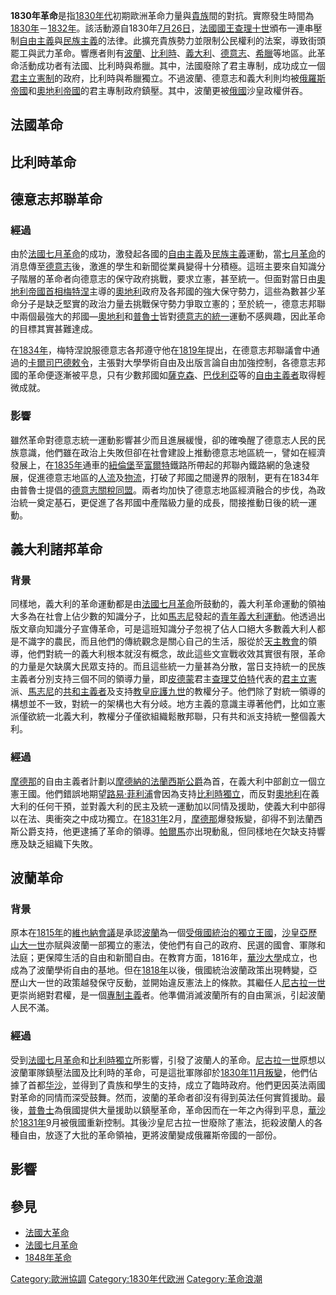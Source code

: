 '''1830年革命'''是指[[1830年代|1830年代]]初期歐洲革命力量與[[貴族|貴族]]間的對抗。實際發生時間為[[1830年|1830年]]－[[1832年|1832年]]。該活動源自1830年[[7月26日|7月26日]]，[[法国|法國]][[君主|國王]][[查理十世|查理十世]]頒布一連串壓制[[自由主义|自由主義]]與[[民族主義|民族主義]]的法律。此擴充貴族勢力並限制公民權利的法案，導致街頭罷工與武力革命。響應者則有[[波兰|波蘭]]、[[比利时|比利時]]、[[意大利|義大利]]、[[德意志|德意志]]、[[希腊|希臘]]等地區。此革命活動成功者有法國、比利時與希臘。其中，法國廢除了君主專制，成功成立一個[[君主立宪制|君主立憲制]]的政府，比利時與希臘獨立。不過波蘭、德意志和義大利則均被[[俄罗斯帝国|俄羅斯帝國]]和[[奧地利帝國|奧地利帝國]]的君主專制政府鎮壓。其中，波蘭更被[[俄国|俄國]]沙皇政權併吞。

== 法國革命 ==
{{see also|法國七月革命}}

== 比利時革命 ==
{{see also|比利時革命}}

== 德意志邦聯革命 ==
=== 經過 ===
由於[[法國七月革命|法國七月革命]]的成功，激發起各國的[[自由主义|自由主義]]及[[民族主義|民族主義]]運動，當[[法國七月革命|七月革命]]的消息傳至[[德意志|德意志]]後，激進的學生和新聞從業員變得十分積極。這班主要來自知識分子階層的革命者向德意志的保守政府挑戰，要求立憲，甚至統一。但面對當日由[[奧地利帝國|奧地利帝國]][[首相|首相]][[克萊門斯·梅特涅|梅特涅]]主導的[[奥地利|奧地利]]政府及各邦國的強大保守勢力，這些為數甚少革命分子是缺乏堅實的政治力量去挑戰保守勢力爭取立憲的；至於統一，德意志邦聯中兩個最強大的邦國—[[奥地利|奧地利]]和[[普魯士|普魯士]]皆對[[德意志统一|德意志的統一]]運動不感興趣，因此革命的目標其實甚難達成。

在[[1834年|1834年]]，梅特涅說服德意志各邦遵守他在[[1819年|1819年]]提出，在德意志邦聯議會中通過的[[卡爾斯巴德決議|卡爾司巴德敕令]]，主張對大學學術自由及出版言論自由加強控制，各德意志邦國的革命便逐漸被平息，只有少數邦國如[[薩克森王國|薩克森]]、[[巴伐利亞王國|巴伐利亞]]等的[[自由主义|自由主義者]]取得輕微成就。

=== 影響 ===
雖然革命對德意志統一運動影響甚少而且進展緩慢，卻的確喚醒了德意志人民的民族意識，他們雖在政治上失敗但卻在社會建設上推動德意志地區統一，譬如在經濟發展上，在[[1835年|1835年]]通車的[[纽伦堡|紐倫堡]]至[[富尔特|富爾特]]鐵路所帶起的邦聯內鐵路網的急速發展，促進德意志地區的[[人流|人流]]及[[物流|物流]]，打破了邦國之間邊界的限制，更有在1834年由普魯士提倡的[[德意志關稅同盟|德意志關稅同盟]]。兩者均加快了德意志地區經濟融合的步伐，為政治統一奠定基石，更促進了各邦國中產階級力量的成長，間接推動日後的統一運動。

== 義大利諸邦革命 ==
=== 背景 ===
同樣地，義大利的革命運動都是由[[法國七月革命|法國七月革命]]所鼓動的，義大利革命運動的領袖大多為在社會上佔少數的知識分子，比如[[糾澤佩·馬志尼|馬志尼]]發起的[[青年義大利運動|青年義大利運動]]。他透過出版文章向知識分子宣傳革命，可是這班知識分子忽視了佔人口絕大多數義大利人都是不識字的農民，而且他們的傳統觀念是關心自己的生活，服從於[[天主教會|天主教會]]的領導，他們對統一的義大利根本就沒有概念，故此這些文宣戰收效其實很有限，革命的力量是欠缺廣大民眾支持的。而且這些統一力量甚為分散，當日支持統一的民族主義者分別支持三個不同的領導力量，即[[皮埃蒙特|皮德蒙]]君主[[卡洛·阿尔贝托|查理艾伯特]]代表的[[君主立宪制|君主立憲]]派、[[馬志尼|馬志尼]]的[[共和主义|共和主義者]]及支持[[教宗|教皇]][[庇護九世|庇護九世]]的教權分子。他們除了對統一領導的構想並不一致，對統一的架構也大有分岐。地方主義的意識主導著他們，比如立憲派僅欲統一北義大利，教權分子僅欲組織鬆散邦聯，只有共和派支持統一整個義大利。

=== 經過 ===
[[摩德那|摩德那]]的自由主義者計劃以[[法蘭西斯科四世|摩德納的法蘭西斯公爵]]為首，在義大利中部創立一個立憲王國。他們錯誤地期望[[路易·菲利普|路易·菲利浦]]會因為支持[[比利時獨立|比利時獨立]]，而反對[[奥地利|奧地利]]在義大利的任何干預，並對義大利的民主及統一運動加以同情及援助，使義大利中部得以在法、奧衝突之中成功獨立。在[[1831年|1831年]]2月，[[摩德那|摩德那]]爆發叛變，卻得不到法蘭西斯公爵支持，他更逮捕了革命的領導。[[帕尔马|帕爾馬]]亦出現動亂，但同樣地在欠缺支持響應及缺乏組織下失敗。

== 波蘭革命 ==
=== 背景 ===
原本在[[1815年|1815年]]的[[维也纳会议|維也納會議]]是承認[[波兰|波蘭]]為一個[[波蘭會議王國|受俄國統治的獨立王國]]，[[沙皇|沙皇]][[亚历山大一世|亞歷山大一世]]亦賦與波蘭一部獨立的憲法，使他們有自己的政府、民選的國會、軍隊和法庭；更保障生活的自由和新聞自由。在教育方面，1816年，[[华沙大学|華沙大學]]成立，也成為了波蘭學術自由的基地。但在[[1818年|1818年]]以後，俄國統治波蘭政策出現轉變，亞歷山大一世的政策越發保守反動，並開始違反憲法上的條款。其繼任人[[尼古拉一世_(俄国)|尼古拉一世]]更崇尚絕對君權，是一個[[专制主义|專制主義]]者。他準備消滅波蘭所有的自由黨派，引起波蘭人民不滿。

=== 經過 ===
受到[[法國七月革命|法國七月革命]]和[[比利時獨立|比利時獨立]]所影響，引發了波蘭人的革命。[[尼古拉一世_(俄国)|尼古拉一世]]原想以波蘭軍隊鎮壓法國及比利時的革命，可是這批軍隊卻於[[十一月起义|1830年11月叛變]]，他們佔據了首都[[华沙|华沙]]，並得到了貴族和學生的支持，成立了臨時政府。他們更因英法兩國對革命的同情而深受鼓舞。然而，波蘭的革命者卻沒有得到英法任何實質援助。最後，[[普魯士|普魯士]]為俄國提供大量援助以鎮壓革命，革命因而在一年之內得到平息，[[华沙|華沙]]於[[1831年|1831年]]9月被俄國重新控制。其後沙皇尼古拉一世廢除了憲法，扼殺波蘭人的各種自由，放逐了大批的革命領袖，更將波蘭變成俄羅斯帝國的一部份。

== 影響 ==
== 參見 ==
*[[法国大革命|法國大革命]]
*[[法國七月革命|法國七月革命]]
*[[1848年革命|1848年革命]]

{{革命浪潮}}
{{意大利复兴运动}}
[[Category:歐洲協調|Category:歐洲協調]]
[[Category:1830年代欧洲|Category:1830年代欧洲]]
[[Category:革命浪潮|Category:革命浪潮]]